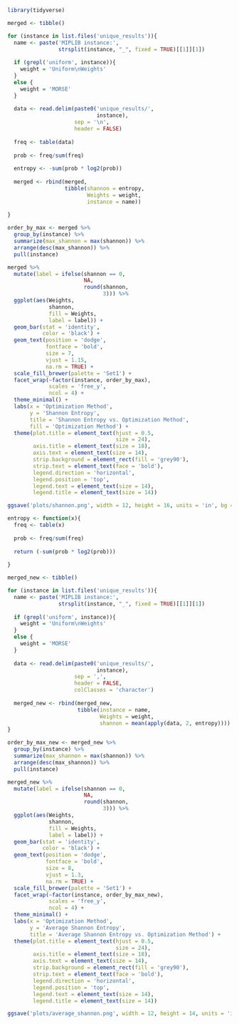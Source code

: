 ```{r}
library(tidyverse)
```

```{r}
merged <- tibble()

for (instance in list.files('unique_results')){
  name <- paste('MIPLIB instance:',
                strsplit(instance, "_", fixed = TRUE)[[1]][1])
  
  if (grepl('uniform', instance)){
    weight = 'Uniform\nWeights'
  }
  else {
    weight = 'MORSE'
  }
  
  data <- read.delim(paste0('unique_results/',
                            instance), 
                     sep = '\n',
                     header = FALSE)
  
  freq <- table(data)
  
  prob <- freq/sum(freq)
  
  entropy <- -sum(prob * log2(prob))
  
  merged <- rbind(merged,
                  tibble(shannon = entropy,
                         Weights = weight,
                         instance = name))
  
}
```

```{r}
order_by_max <- merged %>%
  group_by(instance) %>%
  summarize(max_shannon = max(shannon)) %>%
  arrange(desc(max_shannon)) %>%
  pull(instance)
```


```{r}
merged %>%
  mutate(label = ifelse(shannon == 0,
                        NA,
                        round(shannon,
                              3))) %>%
  ggplot(aes(Weights,
             shannon,
             fill = Weights,
             label = label)) +
  geom_bar(stat = 'identity',
           color = 'black') +
  geom_text(position = 'dodge',
            fontface = 'bold',
            size = 7,
            vjust = 1.15,
            na.rm = TRUE) +
  scale_fill_brewer(palette = 'Set1') +
  facet_wrap(~factor(instance, order_by_max),
             scales = 'free_y',
             ncol = 4) +
  theme_minimal() +
  labs(x = 'Optimization Method',
       y = 'Shannon Entropy',
       title = 'Shannon Entropy vs. Optimization Method',
       fill = 'Optimization Method') +
  theme(plot.title = element_text(hjust = 0.5,
                                  size = 24),
        axis.title = element_text(size = 18),
        axis.text = element_text(size = 14),
        strip.background = element_rect(fill = 'grey90'),
        strip.text = element_text(face = 'bold'),
        legend.direction = 'horizontal',
        legend.position = 'top',
        legend.text = element_text(size = 14),
        legend.title = element_text(size = 14))

ggsave('plots/shannon.png', width = 12, height = 16, units = 'in', bg = 'white')
```

```{r}
entropy <- function(x){
  freq <- table(x)
  
  prob <- freq/sum(freq)
  
  return (-sum(prob * log2(prob)))
                   
}

merged_new <- tibble()

for (instance in list.files('unique_results')){
  name <- paste('MIPLIB instance:',
                strsplit(instance, "_", fixed = TRUE)[[1]][1])
  
  if (grepl('uniform', instance)){
    weight = 'Uniform\nWeights'
  }
  else {
    weight = 'MORSE'
  }
  
  data <- read.delim(paste0('unique_results/',
                            instance), 
                     sep = ',',
                     header = FALSE,
                     colClasses = 'character')
  
  merged_new <- rbind(merged_new,
                      tibble(instance = name,
                             Weights = weight,
                             shannon = mean(apply(data, 2, entropy))))
}
```

```{r}
order_by_max_new <- merged_new %>%
  group_by(instance) %>%
  summarize(max_shannon = max(shannon)) %>%
  arrange(desc(max_shannon)) %>%
  pull(instance)
```

```{r}
merged_new %>% 
  mutate(label = ifelse(shannon == 0,
                        NA,
                        round(shannon,
                              3))) %>%
  ggplot(aes(Weights,
             shannon,
             fill = Weights,
             label = label)) +
  geom_bar(stat = 'identity',
           color = 'black') +
  geom_text(position = 'dodge',
            fontface = 'bold',
            size = 8,
            vjust = 1.3,
            na.rm = TRUE) +
  scale_fill_brewer(palette = 'Set1') +
  facet_wrap(~factor(instance, order_by_max_new),
             scales = 'free_y',
             ncol = 4) +
  theme_minimal() +
  labs(x = 'Optimization Method',
       y = 'Average Shannon Entropy',
       title = 'Average Shannon Entropy vs. Optimization Method') +
  theme(plot.title = element_text(hjust = 0.5,
                                  size = 24),
        axis.title = element_text(size = 18),
        axis.text = element_text(size = 14),
        strip.background = element_rect(fill = 'grey90'),
        strip.text = element_text(face = 'bold'),
        legend.direction = 'horizontal',
        legend.position = 'top',
        legend.text = element_text(size = 14),
        legend.title = element_text(size = 14))

ggsave('plots/average_shannon.png', width = 12, height = 14, units = 'in', bg = 'white')
```
